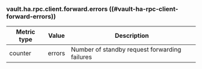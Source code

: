 ### vault.ha.rpc.client.forward.errors ((#vault-ha-rpc-client-forward-errors))

Metric type | Value  | Description
----------- | ------ | -----------
counter     | errors | Number of standby request forwarding failures